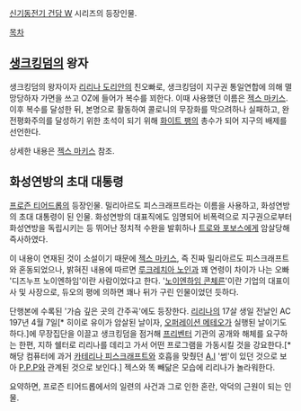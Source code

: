 [[신기동전기 건담 W]] 시리즈의 등장인물.

[[목차]]

== [[생크킹덤]]의 왕자 ==
생크킹덤의 왕자이자 [[리리나 도리안]]의 친오빠로, 생크킹덤이 지구권 통일연합에 의해 멸망당하자 가면을 쓰고 OZ에 들어가 복수를 꾀한다. 이때 사용했던 이름은 [[젝스 마키스]]. 이후 복수를 달성한 뒤, 본명으로 활동하여 콜로니의 무장화를 막으려하나 실패하고, 완전평화주의를 달성하기 위한 초석이 되기 위해 [[화이트 팽]]의 총수가 되어 지구의 배제를 선언한다.

상세한 내용은 [[젝스 마키스]] 참조.

== 화성연방의 초대 대통령 ==
[[프로즌 티어드롭]]의 등장인물. 밀리아르도 피스크래프트라는 이름을 사용하고, 화성연방의 초대 대통령이 된 인물. 화성연방의 대표직에도 임명되어 비폭력으로 지구권으로부터 화성연방을 독립시키는 등 뛰어난 정치적 수완을 발휘하나 [[트로와 포보스]]에게 암살당해 즉사하였다.

이 내용이 연재된 것이 소설이기 때문에 [[젝스 마키스]], 즉 진짜 밀리아르도 피스크래프트와 혼동되었으나, 밝혀진 내용에 따르면 [[루크레치아 노인]]과 꽤 연령이 차이가 나는 오빠 '디즈누프 노이엔하임'이란 사람이었다고 한다. '[[노이엔하임 콘체른]]'이란 기업의 대표이사 및 사장으로, 듀오의 평에 의하면 꽤나 뒤가 구린 인물이었던 듯하다. 

단행본에 수록된 '가슴 깊은 곳의 간주곡'에도 등장한다. [[리리나 도리안|리리나]]의 17살 생일 전날인 AC 197년 4월 7일[* 히이로 유이가 암살된 날이자, [[오퍼레이션 메테오]]가 실행된 날이기도 하다.]에 무장집단을 이끌고 생크킹덤을 점거해 [[프리벤터]] 기관의 공개와 해체를 요구하는 한편, 지하 쉘터로 리리나를 데리고 가서 어떤 프로그램을 가동시킬 것을 강요한다.[* 해당 컴퓨터에 과거 [[카테리나 피스크래프트]]와 호흡을 맞췄던 [[A.I]] '썸'이 있던 것으로 보아 [[P.P.P]]와 관계된 것으로 보인다.] 젝스와 똑 빼닮은 모습에 리리나가 놀라워한다.

요약하면, 프로즌 티어드롭에서의 일련의 사건과 그로 인한 혼란, 악덕의 근원이 되는 인물. 
